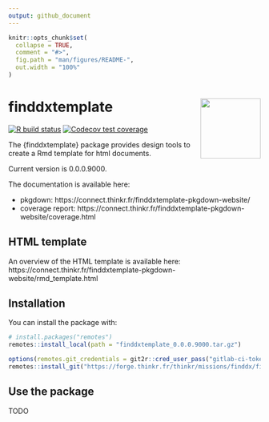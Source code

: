 ```yaml
---
output: github_document
---
```


<!-- README.md is generated from README.Rmd. Please edit that file -->

```r
knitr::opts_chunk$set(
  collapse = TRUE,
  comment = "#>",
  fig.path = "man/figures/README-",
  out.width = "100%"
)
```

# finddxtemplate <img src="man/figures/logo.png" align="right" alt="" width="120" />

[![R build status](https://forge.thinkr.fr/thinkr/missions/finddx/finddxtemplate/badges/main/pipeline.svg)](https://forge.thinkr.fr/finddx/finddxtemplate/-/pipelines)
[![Codecov test coverage](https://forge.thinkr.fr/thinkr/missions/finddx/finddxtemplate/badges/main/coverage.svg)](https://connect.thinkr.fr/finddxtemplate-pkgdown-website/coverage.html)

The {finddxtemplate} package provides design tools to create a Rmd template for html documents.

Current version is 0.0.0.9000.

The documentation is available here:

- pkgdown: https://connect.thinkr.fr/finddxtemplate-pkgdown-website/
- coverage report: https://connect.thinkr.fr/finddxtemplate-pkgdown-website/coverage.html

## HTML template

An overview of the HTML template is available here: https://connect.thinkr.fr/finddxtemplate-pkgdown-website/rmd_template.html

## Installation

You can install the package with:

```r
# install.packages("remotes")
remotes::install_local(path = "finddxtemplate_0.0.0.9000.tar.gz")
```

``` r
options(remotes.git_credentials = git2r::cred_user_pass("gitlab-ci-token", Sys.getenv("FORGE_THINKR_TOKEN")))
remotes::install_git("https://forge.thinkr.fr/thinkr/missions/finddx/finddxtemplate")
```

## Use the package

TODO
